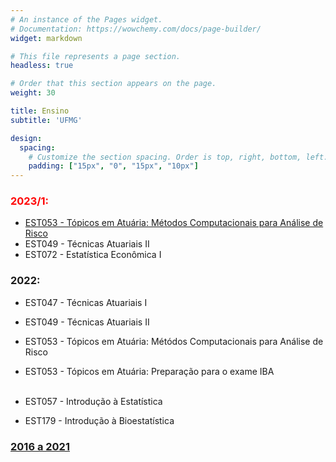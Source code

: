 ```yaml
---
# An instance of the Pages widget.
# Documentation: https://wowchemy.com/docs/page-builder/
widget: markdown

# This file represents a page section.
headless: true

# Order that this section appears on the page.
weight: 30

title: Ensino
subtitle: 'UFMG'

design:
  spacing:
    # Customize the section spacing. Order is top, right, bottom, left.
    padding: ["15px", "0", "15px", "10px"]
---
```


### [2023/1:]{style="color:red"}

-   [EST053 - Tópicos em Atuária: Métodos Computacionais para Análise de Risco](http://www.est.ufmg.br/~thaispaiva/MetComp/)
-   EST049 - Técnicas Atuariais II
-   EST072 - Estatística Econômica I

### 2022:

-   EST047 - Técnicas Atuariais I

-   EST049 - Técnicas Atuariais II

-   EST053 - Tópicos em Atuária: Métódos Computacionais para Análise de Risco

-   EST053 - Tópicos em Atuária: Preparação para o exame IBA\
     

-   EST057 - Introdução à Estatística

-   EST179 - Introdução à Bioestatística

### [2016 a 2021](./teaching/teaching_more)

```{=html}
<!--
### 2021:
- EST051 - Práticas Atuariais
- EST052 - Tarifação de Seguros
- EST053 - Tópicos em Atuária: Preparação para o exame IBA
- EST188 - Laboratório de Estatística I

- EST179 - Introdução à Bioestatística
- EST083 - Bioestatística Básica
- EST084 - Estatística aplicada à Psicologia

### 2020:
- EST051 - Práticas Atuariais
- EST053 - Tópicos em Atuária: Mét. Computacionais para Análise de Risco
- EST179 - Introdução à Bioestatística
- EST188 - Laboratório de Estatística I

### 2016 a 2019:
- EST047 - Técnicas Atuariais I
- EST049 - Técnicas Atuariais II
- EST051 - Práticas Atuariais
- EST052 - Tarifação de Seguros
- EST171 - Métodos Computacionais para Análise de Risco

- EST031 - Estatística e Probabilidade
- EST084 - Estatística aplicada à Psicologia
- EST179 - Introdução à Bioestatística
-->
```
